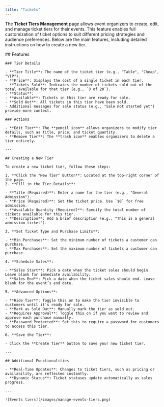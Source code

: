 ```yaml
---
title: "Tickets"
---
```


The **Ticket Tiers Management** page allows event organizers to create, edit, and manage ticket tiers for their events. This feature enables full customization of ticket options to suit different pricing strategies and audience preferences. Below are the main features, including detailed instructions on how to create a new tier.

<Tabs>
  <Tab title="Web">
    ## Features

    ### Tier Details

    - **Tier Title**: The name of the ticket tier (e.g., "Table", "Cheap", "VIP").
    - **Price**: Displays the cost of a single ticket in each tier.
    - **Tickets Sold**: Indicates the number of tickets sold out of the total available for that tier (e.g., `0 of 20`).
    - **Status**:
    - **Available**: Tickets in this tier are ready for sale.
    - **Sold Out**: All tickets in this tier have been sold.
    - Additional messages for sale status (e.g., "Sale not started yet") provide more context.

    ### Actions

    - **Edit Tier**: The **pencil icon** allows organizers to modify tier details, such as title, price, and ticket quantity.
    - **Remove Tier**: The **trash icon** enables organizers to delete a tier entirely.

    ---

    ## Creating a New Tier

    To create a new ticket tier, follow these steps:

    1. **Click the "New Tier" Button**: Located at the top-right corner of the page.
    2. **Fill in the Tier Details**:

    - **Title (Required)**: Enter a name for the tier (e.g., "General Admission").
    - **Price (Required)**: Set the ticket price. Use `$0` for free admission.
    - **Available Quantity (Required)**: Specify the total number of tickets available for this tier.
    - **Description**: Add a brief description (e.g., "This is a general admission ticket").

    3. **Set Ticket Type and Purchase Limits**:

    - **Min Purchases**: Set the minimum number of tickets a customer can purchase.
    - **Max Purchases**: Set the maximum number of tickets a customer can purchase.

    4. **Schedule Sales**:

    - **Sales Start**: Pick a date when the ticket sales should begin. Leave blank for immediate availability.
    - **Sales End**: Pick a date when the ticket sales should end. Leave blank for the event’s end date.

    5. **Advanced Options**:

    - **Hide Tier**: Toggle this on to make the tier invisible to customers until it's ready for sale.
    - **Mark as Sold Out**: Manually mark the tier as sold out.
    - **Requires Approval**: Toggle this on if you want to review and approve each purchase manually.
    - **Password Protected**: Set this to require a password for customers to access this tier.

    6. **Save the Tier**:

    - Click the **Create Tier** button to save your new ticket tier.

    ---

    ## Additional Functionalities

    - **Real-Time Updates**: Changes to ticket tiers, such as pricing or availability, are reflected instantly.
    - **Dynamic Status**: Ticket statuses update automatically as sales progress.

    ---

    ![Events tiers](/images/manage-events-tiers.png)
  </Tab>
  <Tab title="App">
    
  </Tab>
</Tabs>